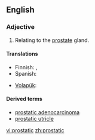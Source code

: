 ==English==

===Adjective===
{{en-adj|-}}

# {{context|anatomy|lang=en}} Relating to the [[prostate]] gland.

====Translations====
{{trans-top|relating to the prostate gland}}
* Finnish: {{t-|fi|eturauhanen|alt=eturauhas-}}, {{t-|fi|eturauhanen|alt=eturauhasen}}
* Spanish: {{t-|es|prostático}}
{{trans-mid}}
* [[Volapük]]: {{t-|vo|prostatik}}
{{trans-bottom}}

====Derived terms====
*[[prostatic adenocarcinoma]]
*[[prostatic utricle]]

[[vi:prostatic]]
[[zh:prostatic]]